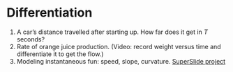 Differentiation
========================================================
1. A car's distance travelled after starting up.  How far does it get in $T$ seconds?
2. Rate of orange juice production. (Video: record weight versus time and differentiate it to get the flow.)
3. Modeling instantaneous fun: speed, slope, curvature. [SuperSlide project](http://dl.dropbox.com/u/5098197/Math135/Projects/SuperSlideProject-2011-11-06.pdf)

